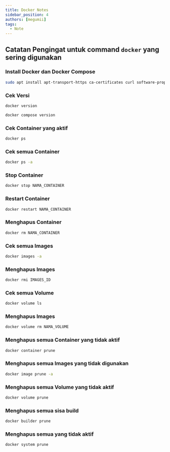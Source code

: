 ```yaml
---
title: Docker Notes
sidebar_position: 4
authors: [megumii]
tags:
  - Note
---
```


## Catatan Pengingat untuk command `docker` yang sering digunakan

### Install **Docker** dan **Docker Compose**

```bash
sudo apt install apt-transport-https ca-certificates curl software-properties-common -y && curl -fsSL https://download.docker.com/linux/ubuntu/gpg | sudo apt-key add - && sudo add-apt-repository "deb [arch=amd64] https://download.docker.com/linux/ubuntu focal stable" && sudo apt-get install docker-ce docker-ce-cli containerd.io docker-compose-plugin -y
```

### Cek Versi

```bash title="docker"
docker version
```

```bash title="docker compose"
docker compose version
```

### Cek Container yang aktif

```bash
docker ps
```

### Cek semua Container

```bash
docker ps -a
```

### Stop Container

```bash
docker stop NAMA_CONTAINER
```

### Restart Container

```bash
docker restart NAMA_CONTAINER
```

### Menghapus Container

```bash
docker rm NAMA_CONTAINER
```

### Cek semua Images

```bash
docker images -a
```

### Menghapus Images

```bash
docker rmi IMAGES_ID
```

### Cek semua Volume

```bash
docker volume ls
```

### Menghapus Images

```bash
docker volume rm NAMA_VOLUME
```

### Menghapus semua Container yang tidak aktif

```bash
docker container prune
```

### Menghapus semua Images yang tidak digunakan

```bash
docker image prune -a
```

### Menghapus semua Volume yang tidak aktif

```bash
docker volume prune
```

### Menghapus semua sisa build

```bash
docker builder prune
```

### Menghapus semua yang tidak aktif

```
docker system prune
```